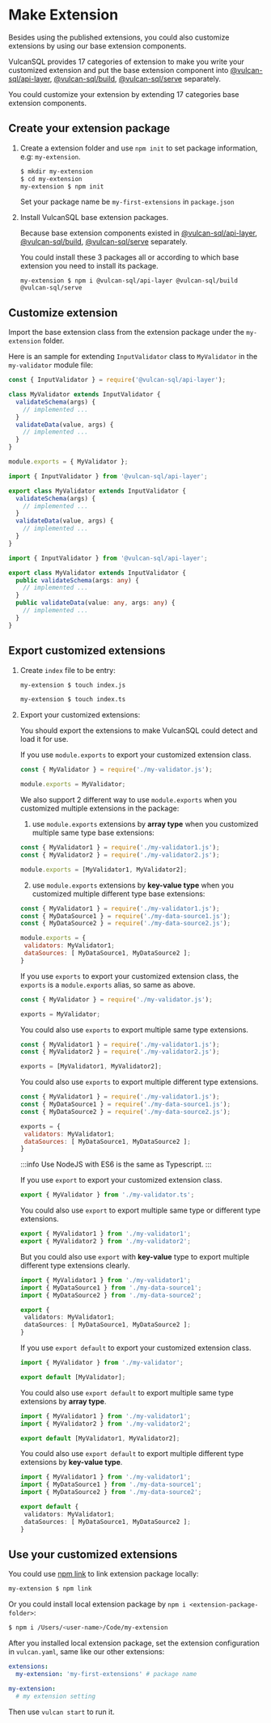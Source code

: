 
# Make Extension

Besides using the published extensions, you could also customize extensions by using our base extension components.

VulcanSQL provides 17 categories of extension to make you write your customized extension and put the base extension component into [@vulcan-sql/api-layer](./vulcan-sql-core), [@vulcan-sql/build](./vulcan-sql-build), [@vulcan-sql/serve](./vulcan-sql-serve) separately.

You could customize your extension by extending 17 categories base extension components.

## Create your extension package

1. Create a extension folder and use `npm init` to set package information, e.g: `my-extension`.

   ```bash
   $ mkdir my-extension
   $ cd my-extension
   my-extension $ npm init
   ```

   Set your package name be `my-first-extensions` in `package.json`

2. Install VulcanSQL base extension packages.

   Because base extension components existed in [@vulcan-sql/api-layer](./vulcan-sql-core), [@vulcan-sql/build](./vulcan-sql-build), [@vulcan-sql/serve](./vulcan-sql-serve) separately.

   You could install these 3 packages all or according to which base extension you need to install its package.

   ```base
   my-extension $ npm i @vulcan-sql/api-layer @vulcan-sql/build @vulcan-sql/serve
   ```

## Customize extension

Import the base extension class from the extension package under the `my-extension` folder.

Here is an sample for extending `InputValidator` class to `MyValidator` in the `my-validator` module file:

<Tabs groupId="customize-extension">

<TabItem value="nodejs-commonjs" label="NodeJS with CommonJS">

```js
const { InputValidator } = require('@vulcan-sql/api-layer');

class MyValidator extends InputValidator {
  validateSchema(args) {
    // implemented ...
  }
  validateData(value, args) {
    // implemented ...
  }
}

module.exports = { MyValidator };
```

</TabItem>

<TabItem value="nodejs-es6" label="NodeJS with ES6">

```js
import { InputValidator } from '@vulcan-sql/api-layer';

export class MyValidator extends InputValidator {
  validateSchema(args) {
    // implemented ...
  }
  validateData(value, args) {
    // implemented ...
  }
}
```

</TabItem>

<TabItem value="typescript" label="NodeJS with Typescript">

```ts
import { InputValidator } from '@vulcan-sql/api-layer';

export class MyValidator extends InputValidator {
  public validateSchema(args: any) {
    // implemented ...
  }
  public validateData(value: any, args: any) {
    // implemented ...
  }
}
```

</TabItem>
</Tabs>

## Export customized extensions

1. Create `index` file to be entry:

   <Tabs groupId="create-index">

   <TabItem value="nodejs" label="NodeJS">

   ```bash
   my-extension $ touch index.js
   ```

   </TabItem>

   <TabItem value="typescript" label="Typescript">

   ```bash
   my-extension $ touch index.ts
   ```

   </TabItem>

   </Tabs>

2. Export your customized extensions:

   You should export the extensions to make VulcanSQL could detect and load it for use.

   <Tabs groupId="export-extension">

   <TabItem value="nodejs" label="NodeJS with CommonJS">

   If you use `module.exports` to export your customized extension class.

   ```js
   const { MyValidator } = require('./my-validator.js');

   module.exports = MyValidator;
   ```

   We also support 2 different way to use `module.exports` when you customized multiple extensions in the package:

   1. use `module.exports` extensions by **array type** when you customized multiple same type base extensions:

   ```js
   const { MyValidator1 } = require('./my-validator1.js');
   const { MyValidator2 } = require('./my-validator2.js');

   module.exports = [MyValidator1, MyValidator2];
   ```

   2. use `module.exports` extensions by **key-value type** when you customized multiple different type base extensions:

   ```js
   const { MyValidator1 } = require('./my-validator1.js');
   const { MyDataSource1 } = require('./my-data-source1.js');
   const { MyDataSource2 } = require('./my-data-source2.js');

   module.exports = {
    validators: MyValidator1;
    dataSources: [ MyDataSource1, MyDataSource2 ];
   }
   ```

   If you use `exports` to export your customized extension class, the `exports` is a `module.exports` alias, so same as above.

   ```js
   const { MyValidator } = require('./my-validator.js');

   exports = MyValidator;
   ```

   You could also use `exports` to export multiple same type extensions.

   ```js
   const { MyValidator1 } = require('./my-validator1.js');
   const { MyValidator2 } = require('./my-validator2.js');

   exports = [MyValidator1, MyValidator2];
   ```

   You could also use `exports` to export multiple different type extensions.

   ```js
   const { MyValidator1 } = require('./my-validator1.js');
   const { MyDataSource1 } = require('./my-data-source1.js');
   const { MyDataSource2 } = require('./my-data-source2.js');

   exports = {
    validators: MyValidator1;
    dataSources: [ MyDataSource1, MyDataSource2 ];
   }
   ```

   </TabItem>

   <TabItem value="typescript" label="NodeJS with Typescript">

   :::info
   Use NodeJS with ES6 is the same as Typescript.
   :::

   If you use `export` to export your customized extension class.

   ```ts
   export { MyValidator } from './my-validator.ts';
   ```

   You could also use `export` to export multiple same type or different type extensions.

   ```ts
   export { MyValidator1 } from './my-validator1';
   export { MyValidator2 } from './my-validator2';
   ```

   But you could also use `export` with **key-value** type to export multiple different type extensions clearly.

   ```ts
   import { MyValidator1 } from './my-validator1';
   import { MyDataSource1 } from './my-data-source1';
   import { MyDataSource2 } from './my-data-source2';

   export {
    validators: MyValidator1;
    dataSources: [ MyDataSource1, MyDataSource2 ];
   }
   ```

   If you use `export default` to export your customized extension class.

   ```ts
   import { MyValidator } from './my-validator';

   export default [MyValidator];
   ```

   You could also use `export default` to export multiple same type extensions by **array type**.

   ```ts
   import { MyValidator1 } from './my-validator1';
   import { MyValidator2 } from './my-validator2';

   export default [MyValidator1, MyValidator2];
   ```

   You could also use `export default` to export multiple different type extensions by **key-value type**.

   ```ts
   import { MyValidator1 } from './my-validator1';
   import { MyDataSource1 } from './my-data-source1';
   import { MyDataSource2 } from './my-data-source2';

   export default {
    validators: MyValidator1;
    dataSources: [ MyDataSource1, MyDataSource2 ];
   }
   ```

   </TabItem>

   </Tabs>

## Use your customized extensions

You could use [npm link](https://docs.npmjs.com/cli/v8/commands/npm-link) to link extension package locally:

```bash
my-extension $ npm link
```

Or you could install local extension package by `npm i <extension-package-folder>`:

```bash
$ npm i /Users/<user-name>/Code/my-extension
```

After you installed local extension package, set the extension configuration in `vulcan.yaml`, same like our other extensions:

```yaml
extensions:
  my-extension: 'my-first-extensions' # package name

my-extension:
  # my extension setting
```

Then use `vulcan start` to run it.
